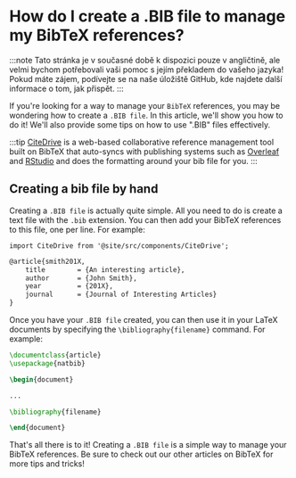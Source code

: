 # How do I create a .BIB file to manage my BibTeX references?

:::note
Tato stránka je v současné době k dispozici pouze v angličtině, ale velmi bychom potřebovali vaši pomoc s jejím překladem do vašeho jazyka! Pokud máte zájem, podívejte se na naše úložiště GitHub, kde najdete další informace o tom, jak přispět.
:::


If you're looking for a way to manage your `BibTeX` references, you may be wondering how to create a `.BIB file`. In this article, we'll show you how to do it! We'll also provide some tips on how to use ".BIB" files effectively.

:::tip
[CiteDrive](https://www.citedrive.com/) is a web-based collaborative reference management tool built on BibTeX that auto-syncs with publishing systems such as [Overleaf](https://www.overleaf.com/blog/citedrive-easy-reference-management-for-overleaf) and [RStudio](https://citedrive.medium.com/bibliography-management-in-r-markdown-with-citedrive-and-rstudio-2585699dd619) and does the formatting around your bib file for you.
:::

## Creating a bib file by hand

Creating a `.BIB file` is actually quite simple. All you need to do is create a text file with the `.bib` extension. You can then add your BibTeX references to this file, one per line. For example:

```mdx-code-block
import CiteDrive from '@site/src/components/CiteDrive';
```
<CiteDrive /> 

```latex
@article{smith201X,
	title        = {An interesting article},
	author       = {John Smith},
	year         = {201X},
	journal      = {Journal of Interesting Articles}
}
```



Once you have your `.BIB file` created, you can then use it in your LaTeX documents by specifying the `\bibliography{filename}` command. For example:


```latex
\documentclass{article}
\usepackage{natbib}

\begin{document}

...

\bibliography{filename}

\end{document}
```

That's all there is to it! Creating a `.BIB file` is a simple way to manage your BibTeX references. Be sure to check out our other articles on BibTeX for more tips and tricks!
